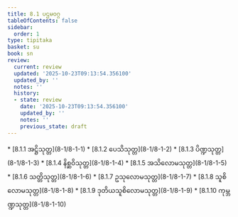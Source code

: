 ```yaml
---
title: 8.1 ပဌမဝဂ္ဂ
tableOfContents: false
sidebar:
  order: 1
type: tipitaka
basket: su
book: sn
review:
  current: review
  updated: '2025-10-23T09:13:54.356100'
  updated_by: ''
  notes: ''
  history:
  - state: review
    date: '2025-10-23T09:13:54.356100'
    updated_by: ''
    notes: ''
    previous_state: draft
---
```



<ReviewStatus review={frontmatter.review} showDetails={true} />

<HypothesisAnnotation frontmatter={frontmatter} />

<DynamicBreadcrumb />



<TableOfContents book="sn" section="8.1">
* [8.1.1 အဋ္ဌိသုတ္တ](8-1/8-1-1)
* [8.1.2 ပေသိသုတ္တ](8-1/8-1-2)
* [8.1.3 ပိဏ္ဍသုတ္တ](8-1/8-1-3)
* [8.1.4 နိစ္ဆဝိသုတ္တ](8-1/8-1-4)
* [8.1.5 အသိလောမသုတ္တ](8-1/8-1-5)
* [8.1.6 သတ္တိသုတ္တ](8-1/8-1-6)
* [8.1.7 ဥသုလောမသုတ္တ](8-1/8-1-7)
* [8.1.8 သူစိလောမသုတ္တ](8-1/8-1-8)
* [8.1.9 ဒုတိယသူစိလောမသုတ္တ](8-1/8-1-9)
* [8.1.10 ကုမ္ဘဏ္ဍသုတ္တ](8-1/8-1-10)
</TableOfContents>